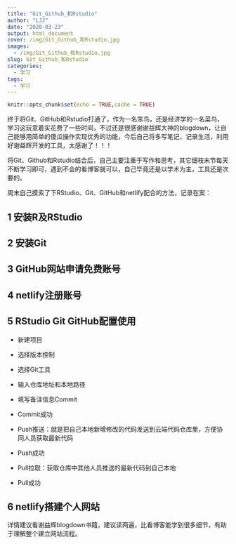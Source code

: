 ```yaml
---
title: "Git_Github_和Rstudio"
author: "LJJ"
date: "2020-03-23"
output: html_document
cover: /img/Git_Github_和Rstudio.jpg
images:
  - /img/Git_Github_和Rstudio.jpg
slug: Git_Github_和Rstudio
categories:
  - 学习
tags:
  - 学习
---
```


```r
knitr::opts_chunk$set(echo = TRUE,cache = TRUE)
```

终于将Git、GitHub和Rstudio打通了，作为一名笨鸟，还是经济学的一名菜鸟，学习这玩意着实花费了一些时间，不过还是很感谢谢益辉大神的blogdown，让自己能够用简单的傻瓜操作实现优秀的功能，今后自己将多写笔记，记录生活，利用好谢益辉开发的工具，太感谢了！！！

将Git、Github和Rstudio结合后，自己主要注重于写作和思考，其它细枝末节每天不断学习即可，遇到不会的看博客就可以，自己毕竟还是以学术为主，工具还是次要的。

周末自己摸索了下RStudio、Git、GitHub和netlify配合的方法，记录在案：

## 1 安装R及RStudio

## 2 安装Git

## 3 GitHub网站申请免费账号

## 4 netlify注册账号

## 5 RStudio Git GitHub配置使用

* 新建项目

* 选择版本控制

* 选择Git工具

* 输入仓库地址和本地路径

* 填写备注信息Commit

* Commit成功

* Push推送：就是把自己本地新增修改的代码发送到云端代码仓库里，方便协同人员获取最新代码

* Push成功

* Pull拉取：获取仓库中其他人员推送的最新代码到自己本地

* Pull成功

## 6 netlify搭建个人网站

详情建议看谢益辉blogdown书籍，建议读两遍，比看博客能学到很多细节，有助于理解整个建立网站流程。









